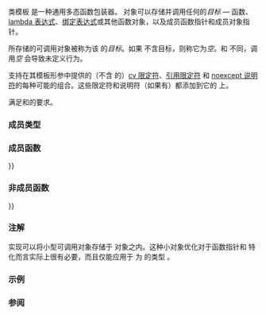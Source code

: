 {{cpp/title|copyable_function}}
{{cpp/utility/functional/copyable_function/navbar}}
{{dcl begin}}
{{dcl header|functional}}
{{dcl|num=1|since=c++26|
template&lt; class... &gt;
class copyable_function; // 未定义
}}
{{dcl|num=2|since=c++26|
template&lt; class R, class... Args &gt;
class copyable_function&lt;R(Args...)&gt;;
template&lt; class R, class... Args &gt;
class copyable_function&lt;R(Args...) noexcept&gt;;
template&lt; class R, class... Args &gt;
class copyable_function&lt;R(Args...) &amp;&gt;;
template&lt; class R, class... Args &gt;
class copyable_function&lt;R(Args...) &amp; noexcept&gt;;
template&lt; class R, class... Args &gt;
class copyable_function&lt;R(Args...) &amp;&amp;&gt;;
template&lt; class R, class... Args &gt;
class copyable_function&lt;R(Args...) &amp;&amp; noexcept&gt;;
template&lt; class R, class... Args &gt;
class copyable_function&lt;R(Args...) const&gt;;
template&lt; class R, class... Args &gt;
class copyable_function&lt;R(Args...) const noexcept&gt;;
template&lt; class R, class... Args &gt;
class copyable_function&lt;R(Args...) const &amp;&gt;;
template&lt; class R, class... Args &gt;
class copyable_function&lt;R(Args...) const &amp; noexcept&gt;;
template&lt; class R, class... Args &gt;
class copyable_function&lt;R(Args...) const &amp;&amp;&gt;;
template&lt; class R, class... Args &gt;
class copyable_function&lt;R(Args...) const &amp;&amp; noexcept&gt;;
}}
{{dcl end}}

类模板 {{tt|std::copyable_function}} 是一种通用多态函数包装器。{{tt|std::copyable_function}} 对象可以存储并调用任何{{named req|CopyConstructible}}的{{named req|Callable}}''目标'' — 函数、[[cpp/language/lambda|lambda 表达式]]、[[cpp/utility/functional/bind|绑定表达式]]或其他函数对象，以及成员函数指针和成员对象指针。

所存储的可调用对象被称为该 {{tt|std::copyable_function}} 的''目标''。如果 {{tt|std::copyable_function}} 不含目标，则称它为''空''。和 {{lc|std::function}} 不同，调用''空'' {{tt|std::copyable_function}} 会导致未定义行为。

{{tt|std::copyable_function}} 支持在其模板形参中提供的（不含 {{c/core|volatile}} 的）[[cpp/language/member functions#有 cv 限定符的成员函数|cv 限定符]]、[[cpp/language/member functions#有引用限定符的成员函数|引用限定符]] 和 [[cpp/language/noexcept spec|noexcept 说明符]]的每种可能的组合。这些限定符和说明符（如果有）都添加到它的 {{rlt|operator()}} 上。

{{tt|std::copyable_function}} 满足{{named req|CopyConstructible}}和{{named req|CopyAssignable}}的要求。

===成员类型===
{{dsc begin}}
{{dsc hitem|类型|定义}}
{{dsc|{{tt|result_type}}|{{tt|R}}}}
{{dsc end}}

===成员函数===
{{dsc begin}}
{{dsc inc|cpp/utility/functional/copyable_function/dsc constructor}}
{{dsc inc|cpp/utility/functional/copyable_function/dsc destructor}}
{{dsc inc|cpp/utility/functional/copyable_function/dsc operator{{=}}}}
{{dsc inc|cpp/utility/functional/copyable_function/dsc swap}}
{{dsc inc|cpp/utility/functional/copyable_function/dsc operator_bool}}
{{dsc inc|cpp/utility/functional/copyable_function/dsc operator()}}
{{dsc end}}

===非成员函数===
{{dsc begin}}
{{dsc inc|cpp/utility/functional/copyable_function/dsc swap2}}
{{dsc inc|cpp/utility/functional/copyable_function/dsc operator{{==}}}}
{{dsc end}}

===注解===
实现可以将小型可调用对象存储于 {{tt|std::copyable_function}} 对象之内。这种小对象优化对于函数指针和 {{lc|std::reference_wrapper}} 特化而言实际上很有必要，而且仅能应用于 {{c|std::is_nothrow_move_constructible_v&lt;T&gt;}} 为 {{c|true}} 的类型 {{tt|T}}。

{{feature test macro|__cpp_lib_copyable_function|std=C++26|value=202306L|{{tt|std::copyable_function}}}}

===示例===
{{example}}

===参阅===
{{dsc begin}}
{{dsc inc|cpp/utility/functional/dsc function}}
{{dsc inc|cpp/utility/functional/dsc move_only_function}}
{{dsc inc|cpp/utility/functional/dsc function_ref}}
{{dsc end}}

{{langlinks|de|en|es|fr|it|ja|pt|ru}}